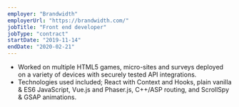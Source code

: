```yaml
---
employer: "Brandwidth"
employerUrl: "https://brandwidth.com/"
jobTitle: "Front end developer"
jobType: "contract"
startDate: "2019-11-14"
endDate: "2020-02-21"
---
```


- Worked on multiple HTML5 games, micro-sites and surveys deployed on a variety of devices with securely tested API integrations.
- Technologies used included; React with Context and Hooks, plain vanilla & ES6 JavaScript, Vue.js and Phaser.js, C++/ASP routing, and ScrollSpy & GSAP animations.
